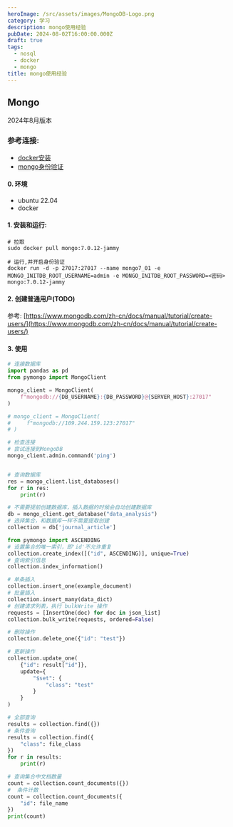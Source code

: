 ```yaml
---
heroImage: /src/assets/images/MongoDB-Logo.png
category: 学习
description: mongo使用经验
pubDate: 2024-08-02T16:00:00.000Z
draft: true
tags:
  - nosql
  - docker
  - mongo
title: mongo使用经验
---
```


## Mongo

2024年8月版本

### 参考连接:

- [docker安装](https://linhx1999.github.io/post/docker20247/)
- [mongo身份验证](https://www.mongodb.com/zh-cn/docs/manual/tutorial/configure-scram-client-authentication/)

#### 0. 环境

- ubuntu 22.04
- docker

#### 1. 安装和运行:

```shell
# 拉取
sudo docker pull mongo:7.0.12-jammy

# 运行,并开启身份验证
docker run -d -p 27017:27017 --name mongo7_01 -e MONGO_INITDB_ROOT_USERNAME=admin -e MONGO_INITDB_ROOT_PASSWORD=<密码>  mongo:7.0.12-jammy

```

#### 2. 创建普通用户(TODO)

参考: [https://www.mongodb.com/zh-cn/docs/manual/tutorial/create-users/](https://www.mongodb.com/zh-cn/docs/manual/tutorial/create-users/)

#### 3. 使用

```python
# 连接数据库
import pandas as pd
from pymongo import MongoClient

mongo_client = MongoClient(
    f"mongodb://{DB_USERNAME}:{DB_PASSWORD}@{SERVER_HOST}:27017"
)

# mongo_client = MongoClient(
#     f"mongodb://109.244.159.123:27017"
# )

# 检查连接
# 尝试连接到MongoDB
mongo_client.admin.command('ping')
```

```python

# 查询数据库
res = mongo_client.list_databases()
for r in res:
    print(r)

# 不需要提前创建数据库，插入数据的时候会自动创建数据库
db = mongo_client.get_database("data_analysis")
# 选择集合，和数据库一样不需要提取创建
collection = db['journal_article']
```

```python
from pymongo import ASCENDING
# 设置集合的唯一索引，即'id'不允许重复
collection.create_index([("id", ASCENDING)], unique=True)
# 查询索引信息
collection.index_information()

# 单条插入
collection.insert_one(example_document)
# 批量插入
collection.insert_many(data_dict)
# 创建请求列表，执行 bulkWrite 操作
requests = [InsertOne(doc) for doc in json_list]
collection.bulk_write(requests, ordered=False)

# 删除操作
collection.delete_one({"id": "test"})

# 更新操作
collection.update_one(
    {"id": result["id"]},
    update={
        "$set": {
            "class": "test"
        }
    }
)

# 全部查询
results = collection.find({})
# 条件查询
results = collection.find({
    "class": file_class
})
for r in results:
    print(r)

# 查询集合中文档数量
count = collection.count_documents({})
#  条件计数
count = collection.count_documents({
    "id": file_name
})
print(count)




```
